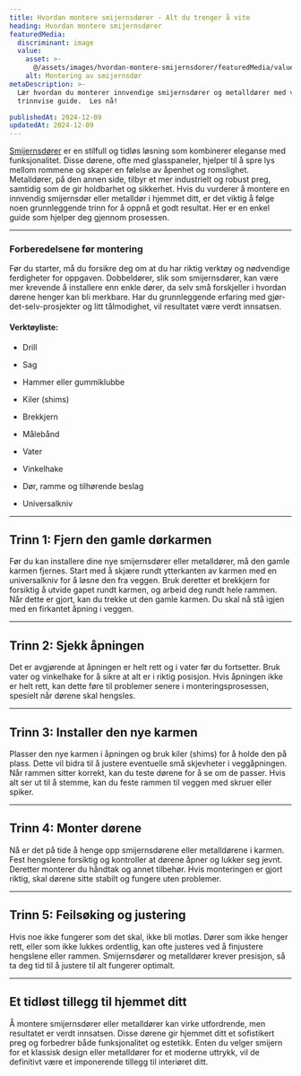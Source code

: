 ```yaml
---
title: Hvordan montere smijernsdører - Alt du trenger å vite
heading: Hvordan montere smijernsdører
featuredMedia:
  discriminant: image
  value:
    asset: >-
      @/assets/images/hvordan-montere-smijernsdorer/featuredMedia/value/asset.jpg
    alt: Montering av smijernsdør
metaDescription: >-
  Lær hvordan du monterer innvendige smijernsdører og metalldører med vår
  trinnvise guide.  Les nå!

publishedAt: 2024-12-09
updatedAt: 2024-12-09
---
```


[Smijernsdører](https://www.glass.no/smijernsdor) er en stilfull og tidløs løsning som kombinerer eleganse med funksjonalitet. Disse dørene, ofte med glasspaneler, hjelper til å spre lys mellom rommene og skaper en følelse av åpenhet og romslighet. Metalldører, på den annen side, tilbyr et mer industrielt og robust preg, samtidig som de gir holdbarhet og sikkerhet. Hvis du vurderer å montere en innvendig smijernsdør eller metalldør i hjemmet ditt, er det viktig å følge noen grunnleggende trinn for å oppnå et godt resultat. Her er en enkel guide som hjelper deg gjennom prosessen.

---

### Forberedelsene før montering

Før du starter, må du forsikre deg om at du har riktig verktøy og nødvendige ferdigheter for oppgaven. Dobbeldører, slik som smijernsdører, kan være mer krevende å installere enn enkle dører, da selv små forskjeller i hvordan dørene henger kan bli merkbare. Har du grunnleggende erfaring med gjør-det-selv-prosjekter og litt tålmodighet, vil resultatet være verdt innsatsen.

#### Verktøyliste:

- Drill

- Sag

- Hammer eller gummiklubbe

- Kiler (shims)

- Brekkjern

- Målebånd

- Vater

- Vinkelhake

- Dør, ramme og tilhørende beslag

- Universalkniv

---

## Trinn 1: Fjern den gamle dørkarmen

Før du kan installere dine nye smijernsdører eller metalldører, må den gamle karmen fjernes. Start med å skjære rundt ytterkanten av karmen med en universalkniv for å løsne den fra veggen. Bruk deretter et brekkjern for forsiktig å utvide gapet rundt karmen, og arbeid deg rundt hele rammen. Når dette er gjort, kan du trekke ut den gamle karmen. Du skal nå stå igjen med en firkantet åpning i veggen.

---

## Trinn 2: Sjekk åpningen

Det er avgjørende at åpningen er helt rett og i vater før du fortsetter. Bruk vater og vinkelhake for å sikre at alt er i riktig posisjon. Hvis åpningen ikke er helt rett, kan dette føre til problemer senere i monteringsprosessen, spesielt når dørene skal hengsles.

---

## Trinn 3: Installer den nye karmen

Plasser den nye karmen i åpningen og bruk kiler (shims) for å holde den på plass. Dette vil bidra til å justere eventuelle små skjevheter i veggåpningen. Når rammen sitter korrekt, kan du teste dørene for å se om de passer. Hvis alt ser ut til å stemme, kan du feste rammen til veggen med skruer eller spiker.

---

## Trinn 4: Monter dørene

Nå er det på tide å henge opp smijernsdørene eller metalldørene i karmen. Fest hengslene forsiktig og kontroller at dørene åpner og lukker seg jevnt. Deretter monterer du håndtak og annet tilbehør. Hvis monteringen er gjort riktig, skal dørene sitte stabilt og fungere uten problemer.&#x20;

---

## Trinn 5: Feilsøking og justering

Hvis noe ikke fungerer som det skal, ikke bli motløs. Dører som ikke henger rett, eller som ikke lukkes ordentlig, kan ofte justeres ved å finjustere hengslene eller rammen. Smijernsdører og metalldører krever presisjon, så ta deg tid til å justere til alt fungerer optimalt.

---

## Et tidløst tillegg til hjemmet ditt

Å montere smijernsdører eller metalldører kan virke utfordrende, men resultatet er verdt innsatsen. Disse dørene gir hjemmet ditt et sofistikert preg og forbedrer både funksjonalitet og estetikk. Enten du velger smijern for et klassisk design eller metalldører for et moderne uttrykk, vil de definitivt være et imponerende tillegg til interiøret ditt.&#x20;

